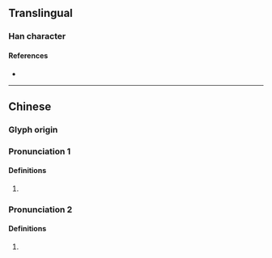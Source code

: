 {{character info}}
==Translingual==

===Han character===
{{Han char|rn=61|rad=心|as=05|sn=8|four=97047|canj=PRVP|ids=⿰忄民}}

====References====
* {{Han ref|kx=0379.140|dkj=10428|dj=0707.220|hdz=42288.020|uh=600B|ud=24587|bh=CC7E|bd=52350}}

----

==Chinese==
{{zh-forms}}

===Glyph origin===
{{Han etym}}

===Pronunciation 1===
{{zh-pron
|m=mín
|c=man4
|mc=1
|oc=1
|cat=
}}

====Definitions====
{{zh-hanzi}}

# {{rfdef|zh}}

===Pronunciation 2===
{{zh-pron
|m=mén
|c=
|mc=2
|oc=2
|cat=
}}

====Definitions====
{{zh-hanzi}}

# {{rfdef|zh}}